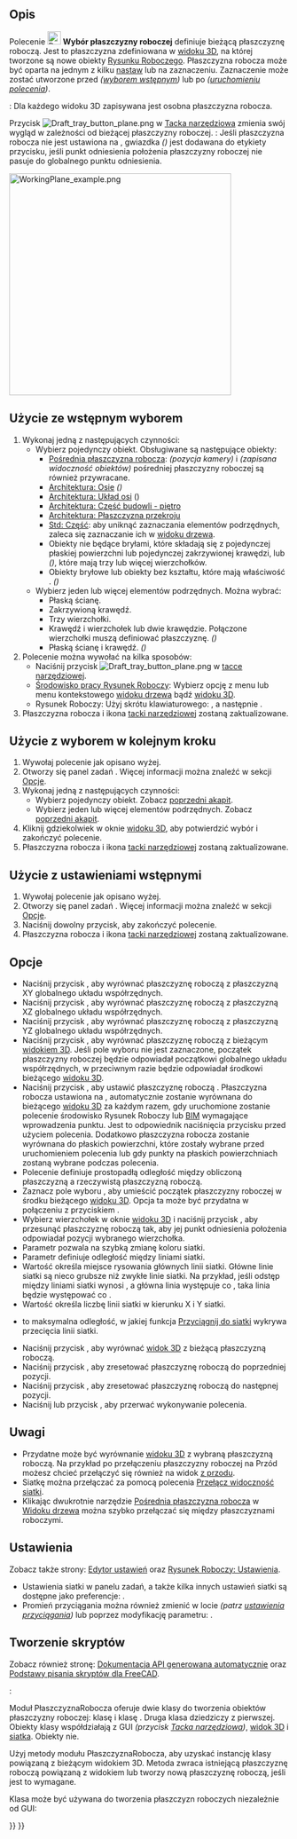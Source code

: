 <languages/>

{{Docnav/pl
|[[Draft_Shape2DView/pl|Widok 2D kształtu]]
|[[Draft_SetStyle/pl|Ustaw styl]]
|[[Draft_Workbench/pl|środowisko pracy Rysunek Roboczy]]
|IconL=Draft_Shape2DView.svg
|IconR=Draft_SetStyle.svg
|IconC=Workbench_Draft.svg
}}

{{GuiCommand/pl
|Name=Draft SelectPlane
|Name/pl=Rysunek Roboczy: Płaszczyzna robocza
|MenuLocation=Kreślenie → Przybory → Płaszczyzna robocza
|Workbenches=[[Draft_Workbench/pl|Rysunek Roboczy]], [[BIM_Workbench/pl|BIM]]
|Shortcut=Rysunek Roboczy: {{KEY|W}} {{KEY|P}}
|SeeAlso=[[Draft_SetWorkingPlaneProxy/pl|Ustaw pośrednią płaszczyznę roboczą]], [[Draft_ToggleGrid/pl|Pokaż / ukryj siatkę]]
}}

<span id="Description"></span>
==Opis== 

Polecenie [[Image:Draft_SelectPlane.svg|24px]] '''Wybór płaszczyzny roboczej''' definiuje bieżącą płaszczyznę roboczą. Jest to płaszczyzna zdefiniowana w [[3D_view/pl|widoku 3D]], na której tworzone są nowe obiekty [[Draft_Workbench/pl|Rysunku Roboczego]]. Płaszczyzna robocza może być oparta na jednym z kilku [[#Użycie_z_ustawieniami wstępnymi|nastaw]] lub na zaznaczeniu. Zaznaczenie może zostać utworzone przed ''([[#Użycie_ze_wstępnym_wyborem|wyborem wstępnym]])'' lub po ''([[#Użycie_z_wyborem_w_kolejnym_kroku|uruchomieniu polecenia]])''.

{{Version|1.0}}: Dla każdego widoku 3D zapisywana jest osobna płaszczyzna robocza.

Przycisk [[Image:Draft_tray_button_plane.png]] w [[Draft_Tray/pl|Tacka narzędziowa]] zmienia swój wygląd w zależności od bieżącej płaszczyzny roboczej. {{Version/pl|1.0}}: Jeśli płaszczyzna robocza nie jest ustawiona na {{MenuCommand|Automatyczną}}, gwiazdka ''({{MenuCommand|*}})'' jest dodawana do etykiety przycisku, jeśli punkt odniesienia położenia płaszczyzny roboczej nie pasuje do globalnego punktu odniesienia.

[[Image:WorkingPlane_example.png|400px]]
{{Caption|Kształty tworzone na różnych płaszczyznach roboczych.}}

<span id="Usage_with_pre-selection"></span>
==Użycie ze wstępnym wyborem==

# Wykonaj jedną z następujących czynności:
#* Wybierz pojedynczy obiekt. Obsługiwane są następujące obiekty:
#** [[Draft_WorkingPlaneProxy/pl|Pośrednia płaszczyzna robocza]]: {{PropertyView|View Data}} ''(pozycja kamery)'' i {{PropertyView|Visibility Map}} ''(zapisana widoczność obiektów)'' pośredniej płaszczyzny roboczej są również przywracane.
#** [[Arch_Axis/pl|Architektura: Osie]] ''({{Version/pl|1.0}})''
#** [[Arch_AxisSystem/pl|Architektura: Układ osi]] ({{Version/pl|1.0}})
#** [[Arch_BuildingPart/pl|Architektura: Część budowli - piętro]]
#** [[Arch_SectionPlane/pl|Architektura: Płaszczyzna przekroju]]
#** [[Std_Part/pl|Std: Część]]: aby uniknąć zaznaczania elementów podrzędnych, zaleca się zaznaczanie ich w [[Tree_View/pl|widoku drzewa]].
#** Obiekty nie będące bryłami, które składają się z pojedynczej płaskiej powierzchni lub pojedynczej zakrzywionej krawędzi, lub ''({{Version/pl|1.0}})'', które mają trzy lub więcej wierzchołków.
#** Obiekty bryłowe lub obiekty bez kształtu, które mają właściwość {{PropertyData|Umiejscowienie}}. ''({{Version/pl|1.0}})''
#* Wybierz jeden lub więcej elementów podrzędnych. Można wybrać:
#** Płaską ścianę.
#** Zakrzywioną krawędź.
#** Trzy wierzchołki.
#** Krawędź i wierzchołek lub dwie krawędzie. Połączone wierzchołki muszą definiować płaszczyznę. ''({{Version/pl|1.0}})''
#** Płaską ścianę i krawędź. ''({{Version/pl|1.1}})''
# Polecenie można wywołać na kilka sposobów:
#* Naciśnij przycisk [[Image:Draft_tray_button_plane.png]] w [[Draft_Tray/pl|tacce narzędziowej]].
#* [[Draft_Workbench/pl|Środowisko pracy Rysunek Roboczy]]: Wybierz opcję {{MenuCommand|Narzędzia → [[Image:Draft_SelectPlane.svg|16px]] Płaszczyzna robocza}} z menu lub menu kontekstowego [[Tree_View/pl|widoku drzewa]] bądź [[3D_View/pl|widoku 3D]].
#* Rysunek Roboczy: Użyj skrótu klawiaturowego: {{KEY|W}}, a następnie {{KEY|P}}.
# Płaszczyzna robocza i ikona [[Draft_Tray/pl|tacki narzędziowej]] zostaną zaktualizowane.

<span id="Usage_with_post-selection"></span>
==Użycie z wyborem w kolejnym kroku==

# Wywołaj polecenie jak opisano wyżej.
# Otworzy się panel zadań {{MenuCommand|Ustawienia płaszczyzny roboczej}}. Więcej informacji można znaleźć w sekcji [[#Opcje|Opcje]].
# Wykonaj jedną z następujących czynności:
#* Wybierz pojedynczy obiekt. Zobacz [[#Użycie_ze_wstępnym_wyborem|poprzedni akapit]].
#* Wybierz jeden lub więcej elementów podrzędnych. Zobacz [[#Użycie_ze_wstępnym_wyborem|poprzedni akapit]].
# Kliknij gdziekolwiek w oknie [[3D_view/pl|widoku 3D]], aby potwierdzić wybór i zakończyć polecenie.
# Płaszczyzna robocza i ikona [[Draft_Tray/pl|tacki narzędziowej]] zostaną zaktualizowane.

<span id="Usage_with_presets"></span>
==Użycie z ustawieniami wstępnymi==

# Wywołaj polecenie jak opisano wyżej.
# Otworzy się panel zadań {{MenuCommand|Ustawienia płaszczyzny roboczej}}. Więcej informacji można znaleźć w sekcji [[#Opcje|Opcje]].
# Naciśnij dowolny przycisk, aby zakończyć polecenie.
# Płaszczyzna robocza i ikona [[Draft_Tray/pl|tacki narzędziowej]] zostaną zaktualizowane.

<span id="Options"></span>
==Opcje== 

* Naciśnij przycisk {{Button|[[Image:View-top.svg|16px]] Góra (XY)}}, aby wyrównać płaszczyznę roboczą z płaszczyzną XY globalnego układu współrzędnych.
* Naciśnij przycisk {{Button|[[Image:View-front.svg|16px]] Przód (XZ)}}, aby wyrównać płaszczyznę roboczą z płaszczyzną XZ globalnego układu współrzędnych.
* Naciśnij przycisk {{Button|[[Image:View-right.svg|16px]] Bok (YZ)}}, aby wyrównać płaszczyznę roboczą z płaszczyzną YZ globalnego układu współrzędnych.
* Naciśnij przycisk {{Button|[[Image:View-isometric.svg|16px]] Wyrównaj do widoku}}, aby wyrównać płaszczyznę roboczą z bieżącym [[3D_view/pl|widokiem 3D]]. Jeśli pole wyboru {{MenuCommand|Wyśrodkuj płaszczyznę na widoku}} nie jest zaznaczone, początek płaszczyzny roboczej będzie odpowiadał początkowi globalnego układu współrzędnych, w przeciwnym razie będzie odpowiadał środkowi bieżącego [[3D_view/pl|widoku 3D]].
* Naciśnij przycisk {{Button|[[Image:View-axonometric.svg|16px]] Automatycznie}}, aby ustawić płaszczyznę roboczą {{MenuCommand|Automatycznie}}. Płaszczyzna robocza ustawiona na {{MenuCommand|Automatycznie}}, automatycznie zostanie wyrównana do bieżącego [[3D_view/pl|widoku 3D]] za każdym razem, gdy uruchomione zostanie polecenie środowisko Rysunek Roboczy lub [[BIM_Workbench/pl|BIM]] wymagające wprowadzenia punktu. Jest to odpowiednik naciśnięcia przycisku {{Button|[[Image:View-isometric.svg|16px]] Wyrównaj do widoku}} przed użyciem polecenia. Dodatkowo płaszczyzna robocza zostanie wyrównana do płaskich powierzchni, które zostały wybrane przed uruchomieniem polecenia lub gdy punkty na płaskich powierzchniach zostaną wybrane podczas polecenia.
* Polecenie {{MenuCommand|Odsunięcie}} definiuje prostopadłą odległość między obliczoną płaszczyzną a rzeczywistą płaszczyzną roboczą.
* Zaznacz pole wyboru {{MenuCommand|Wyśrodkuj płaszczyznę na widoku}}, aby umieścić początek płaszczyzny roboczej w środku bieżącego [[3D_view/pl|widoku 3D]]. Opcja ta może być przydatna w połączeniu z przyciskiem {{Button|[[Image:View-isometric.svg|16px]] Wyrównaj do widoku}}.
* Wybierz wierzchołek w oknie [[3D_view/pl|widoku 3D]] i naciśnij przycisk {{Button|[[Image:Draft_Move.svg|16px]] Przesuń płaszczyznę roboczą}}, aby przesunąć płaszczyznę roboczą tak, aby jej punkt odniesienia położenia odpowiadał pozycji wybranego wierzchołka.
* Parametr {{MenuCommand|Grid color}} pozwala na szybką zmianę koloru siatki. {{Version/pl|1.0}}
* Parametr {{MenuCommand|Odstęp siatki}} definiuje odległość między liniami siatki.
* Wartość {{MenuCommand|Główna linia co}} określa miejsce rysowania głównych linii siatki. Główne linie siatki są nieco grubsze niż zwykłe linie siatki. Na przykład, jeśli odstęp między liniami siatki wynosi {{Value|0.5 m}}, a główna linia występuje co {{Value|10 linii}}, taka linia będzie występować co {{Value|5 m}}.
* Wartość {{MenuCommand|Rozmiar siatki}} określa liczbę linii siatki w kierunku X i Y siatki.
* {{MenuCommand|Promień przyciągania}} to maksymalna odległość, w jakiej funkcja [[Draft_Snap_Grid/pl|Przyciągnij do siatki]] wykrywa przecięcia linii siatki.
* Naciśnij przycisk {{Button|[[Image:view-fullscreen.svg|16px]] Wyśrodkuj widok}}, aby wyrównać [[3D_view/pl|widok 3D]] z bieżącą płaszczyzną roboczą.
* Naciśnij przycisk {{Button|[[Image:sel-back.svg|16px]] Poprzedni}}, aby zresetować płaszczyznę roboczą do poprzedniej pozycji.
* Naciśnij przycisk {{Button|[[Image:sel-forward.svg|16px]] Następny}}, aby zresetować płaszczyznę roboczą do następnej pozycji. {{Version/pl|1.0}}
* Naciśnij {{KEY|Esc}} lub przycisk {{Button|Zamknij}}, aby przerwać wykonywanie polecenia.

<span id="Notes"></span>
==Uwagi==

* Przydatne może być wyrównanie [[3D_view/pl|widoku 3D]] z wybraną płaszczyzną roboczą. Na przykład po przełączeniu płaszczyzny roboczej na Przód możesz chcieć przełączyć się również na widok [[Std_ViewFront/pl|z przodu]].
* Siatkę można przełączać za pomocą polecenia [[Draft_ToggleGrid/pl|Przełącz widoczność siatki]].
* Klikając dwukrotnie narzędzie [[Draft_WorkingPlaneProxy/pl|Pośrednia płaszczyzna robocza]] w [[Tree_view/pl|Widoku drzewa]] można szybko przełączać się między płaszczyznami roboczymi.

<span id="Preferences"></span>
==Ustawienia==

Zobacz także strony: [[Preferences_Editor/pl|Edytor ustawień]] oraz [[Draft_Preferences/pl|Rysunek Roboczy: Ustawienia]].

* Ustawienia siatki w panelu zadań, a także kilka innych ustawień siatki są dostępne jako preferencje: {{MenuCommand|Edycja → Preferencje ... → Rysunek Roboczy → Siatka i przyciąganie}}.
* Promień przyciągania można również zmienić w locie ''(patrz [[Draft_Snap/pl#Ustawienia|ustawienia przyciągania]])'' lub poprzez modyfikację parametru: {{MenuCommand|Narzędzia → Edytuj parametry ... → BaseApp → Preferencje → Mod → Draft → snapRange}}.

<span id="Scripting"></span>
==Tworzenie skryptów==

Zobacz również stronę: [https://freecad.github.io/SourceDoc/ Dokumentacja API generowana automatycznie] oraz [[FreeCAD_Scripting_Basics/pl|Podstawy pisania skryptów dla FreeCAD]].

{{Version/pl|1.0}}:

Moduł PłaszczyznaRobocza oferuje dwie klasy do tworzenia obiektów płaszczyzny roboczej: klasę {{incode|PlaneBase}} i klasę {{incode|PlaneGui}}. Druga klasa dziedziczy z pierwszej. Obiekty klasy {{incode|PlaneGui}} współdziałają z GUI ''(przycisk [[Draft_Tray/pl|Tacka narzędziowa]])'', [[3D_view/pl|widok 3D]] i [[Draft_Snap_Grid/pl|siatka]]. Obiekty {{incode|PlaneBase}} nie.

Użyj metody {{incode|get_working_plane()}} modułu PłaszczyznaRobocza, aby uzyskać instancję klasy {{incode|PlaneGui}} powiązaną z bieżącym widokiem 3D. Metoda zwraca istniejącą płaszczyznę roboczą powiązaną z widokiem lub tworzy nową płaszczyznę roboczą, jeśli jest to wymagane.

{{Code|code=
import FreeCAD as App
import WorkingPlane

wp = WorkingPlane.get_working_plane()

origin = App.Vector(0, 0, 0)
normal = App.Vector(1, 1, 1).normalize()
offset = 17
wp.align_to_point_and_axis(origin, normal, offset)

point = App.Vector(10, 15, 2)
projection = wp.project_point(point)
print(projection)
}}

Klasa {{incode|PlaneBase}} może być używana do tworzenia płaszczyzn roboczych niezależnie od GUI:

{{Code|code=
import WorkingPlane

wp = WorkingPlane.PlaneBase()
}}


{{Docnav/pl
|[[Draft_Shape2DView/pl|Widok 2D kształtu]]
|[[Draft_SetStyle/pl|Ustaw styl]]
|[[Draft_Workbench/pl|środowisko pracy Rysunek Roboczy]]
|IconL=Draft_Shape2DView.svg
|IconR=Draft_SetStyle.svg
|IconC=Workbench_Draft.svg
}}

{{Draft Tools navi{{#translation:}}}}
{{Userdocnavi{{#translation:}}}}